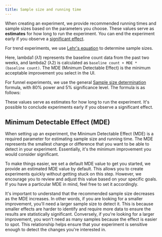 ```yaml
---
title: Sample size and running time
---
```



When creating an experiment, we provide recommended running times and sample sizes based on the parameters you choose. These values serve as **estimates** for how long to run the experiment. You can end the experiment early if you observe a [significant effect](/docs/experiments/experiment-significance).

For trend experiments, we use [Lehr's equation](http://www.columbia.edu/~cjd11/charles_dimaggio/DIRE/styled-4/code-12/#poisson-distributed-or-count-data) to determine sample sizes.

<FormulaScreenshot
  imageLight={LehrEquationLight}
  imageDark={LehrEquationDark} 
  alt="Lehr equation" 
  classes="rounded"
/>

Here, lambda1 (λ1) represents the baseline count data from the past two weeks, and lambda2 (λ2) is calculated as `baseline count + MDE * (baseline count)`. The MDE (Minimum Detectable Effect) is the minimum acceptable improvement you select in the UI.

For funnel experiments, we use the general [Sample size determination](https://en.wikipedia.org/wiki/Sample_size_determination) formula, with 80% power and 5% significance level. The formula is as follows:

<FormulaScreenshot
  imageLight={SampleSizeDeterminationLight}
  imageDark={SampleSizeDeterminationDark} 
  alt="Sample size determination" 
  classes="rounded"
/>

These values serve as estimates for how long to run the experiment. It's possible to conclude experiments early if you observe a significant effect.

## Minimum Detectable Effect (MDE)
When setting up an experiment, the Minimum Detectable Effect (MDE) is a required parameter for estimating sample size and running time. The MDE represents the smallest change or difference that you want to be able to detect in your experiment. Essentially, it's the minimum improvement you would consider significant.

To make things easier, we set a default MDE value to get you started, we provide an estimated MDE value by default. This allows you to create experiments quickly without getting stuck on this step. However, we encourage you to review and adjust this value based on your specific goals. If you have a particular MDE in mind, feel free to set it accordingly.

It's important to understand that the recommended sample size decreases as the MDE increases. In other words, if you are looking for a smaller improvement, you'll need a larger sample size to detect it. This is because smaller effects are harder to identify and require more data to ensure the results are statistically significant. Conversely, if you're looking for a larger improvement, you won't need as many samples because the effect is easier to spot. This relationship helps ensure that your experiment is sensitive enough to detect the changes you're interested in.
